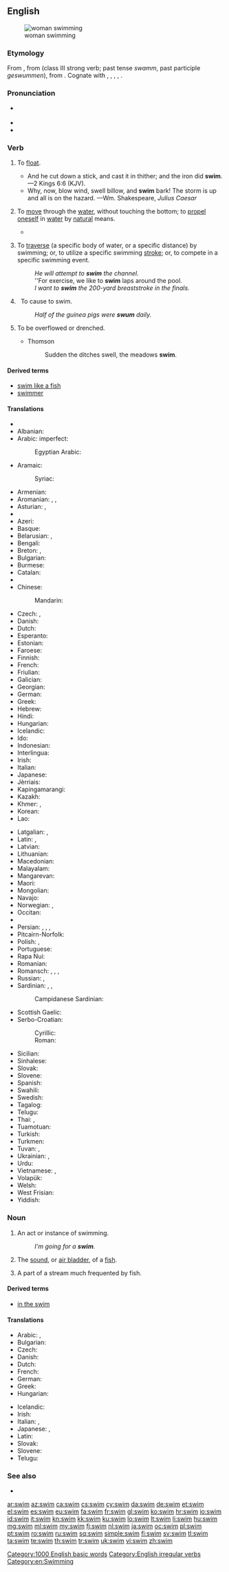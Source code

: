 ==English==
[[Image:Swimming.breaststroke.arp.750pix.jpg|thumb|woman swimming]]

===Etymology===
From {{etyl|enm|en}} {{term|swimmen|lang=enm}}, from {{etyl|ang|en}} {{term|swimman||to swim, float|lang=ang}} (class III strong verb; past tense ''swamm'', past participle ''geswummen''), from {{etyl|gem-pro|en}} {{recons|swimmaną||to swoon, lose consciousness, swim|lang=gem-pro}}. Cognate with {{etyl|fy|-}} {{term|swimme||to swim, float|lang=fy}}, {{etyl|nl|-}} {{term|zwemmen||to swim|lang=nl}}, {{etyl|de|-}} {{term|schwimmen||to swim|lang=de}}, {{etyl|da|-}} {{term|svømme||to swim|lang=da}}, {{etyl|sv|-}} {{term|simma||to swim|lang=sv}}.

===Pronunciation===
* {{a|RP|US}} {{IPA|/swɪm/}}
* {{audio|en-us-swim.ogg|Audio (US)}}
* {{rhymes|ɪm}}

===Verb===
{{en-verb|swims|swimming|'''[[swam]]''' or (archaic) '''[[swum]]'''|swum}}

# {{intransitive|archaic}} To [[float]].
#: {{term|sink or swim|sink or '''swim'''}}
#* And he cut down a stick, and cast it in thither; and the iron did '''swim'''. &mdash;2 Kings 6:6 (KJV).
#* Why, now, blow wind, swell billow, and '''swim''' bark! The storm is up and all is on the hazard. &mdash;Wm. Shakespeare, ''Julius Caesar''
# {{intransitive}} To [[move]] through the [[water]], without touching the bottom; to [[propel]] [[oneself]] in [[water]] by [[natural]] means.
#*{{quote-book|year=1963|author={{w|Margery Allingham}}
|title={{w|The China Governess}}
|chapter=Foreword|url=http://openlibrary.org/works/OL2004261W
|passage=He turned back to the scene before him and the enormous new block of council dwellings. The design was some way after Corbusier but the block was built up on plinths and resembled an Atlantic liner '''swimming''' diagonally across the site.}}
# {{transitive}} To [[traverse]] (a specific body of water, or a specific distance) by swimming; or, to utilize a specific swimming [[stroke]]; or, to compete in a specific swimming event.
#: ''He will attempt to '''swim''' the channel.''
#: ''For exercise, we like to '''swim''' laps around the pool.
#: ''I want to '''swim''' the 200-yard breaststroke in the finals.''
# {{uncommon}}&nbsp; To cause to swim.
#: ''Half of the guinea pigs were '''swum''' daily.''
# {{intransitive}} To be overflowed or drenched.
#: {{rfquotek|Bible, Psalms vi. 6}}
#* Thomson
#*: Sudden the ditches swell, the meadows '''swim'''.

====Derived terms====
* [[swim like a fish]]
* [[swimmer]]

====Translations====
{{trans-top|move through water}}
* {{trreq|ab}}
* Albanian: {{t-|sq|notoj}}
* Arabic: {{t-|ar|سبح|tr=sábaḥa}} imperfect: {{t-|ar|يسبح|tr=yasbaḥu}}
*: Egyptian Arabic: {{tø|arz|عام|tr=ʿām|sc=Arab}}
* Aramaic:
*: Syriac: {{tø|syc|ܣܚܐ|tr=sħā|sc=Syrc}}
* Armenian: {{t-|hy|լողալ|tr=loġal}}
* Aromanian: {{t-|rup|anot}}, {{t-|rup|not}}, {{t-|rup|mplãtescu}}
* Asturian: {{t-|ast|nadar}}, {{t-|ast|ñadar}}
* {{trreq|av}}
* Azeri: {{t+|az|üzmək}}
* Basque: {{t+|eu|igeri egin}}
* Belarusian: {{t-|be|плаваць|tr=plávacʹ|sc=Cyrl}} {{qualifier|abstract}} {{impf}}, {{t|be|плыць|tr=plycʹ|sc=Cyrl}} {{qualifier|concrete}}  {{impf}}
* Bengali: {{t-|bn|সাঁতার|tr=sāṁtār|sc=Beng}}
* Breton: {{t-|br|neui}}, {{t-|br|neuial}}
* Bulgarian: {{t+|bg|плувам|tr=plúvam}}
* Burmese: {{t+|my|ရေကူး|tr=yeku:|sc=Mymr}}
* Catalan: {{t+|ca|nedar}}
* {{trreq|ce}}
* Chinese:
*: Mandarin: {{t+|cmn|游泳|tr=yóuyǒng|sc=Hani}}
* Czech: {{t+|cs|plavat}} {{qualifier|abstract}} {{impf}}, {{t|cs|plout}} {{qualifier|concrete}}  {{impf}}
* Danish: {{t+|da|svømme}}
* Dutch: {{t+|nl|zwemmen}}
* Esperanto: {{t-|eo|naĝi}}
* Estonian: {{t-|et|ujuma}}
* Faroese: {{t-|fo|svimja}}
* Finnish: {{t+|fi|uida}}
* French: {{t+|fr|nager}}
* Friulian: {{tø|fur|nadâ}}
* Galician: {{t+|gl|nadar}}
* Georgian: {{t-|ka|შეცურება|tr=šecʻureba|sc=Geor}}
* German: {{t+|de|schwimmen}}
* Greek: {{t+|el|κολυμπάω|tr=kolympáo}}
* Hebrew: {{t-|he|שחה|tr=sakhá}}
* Hindi: {{t-|hi|तैरना|tr=tairnā|sc=Deva}}
* Hungarian: {{t+|hu|úszik}}
* Icelandic: {{t+|is|synda}}
* Ido: {{t+|io|natar}}
* Indonesian: {{t+|id|renang|alt=berenang}}
* Interlingua: {{t-|ia|natar}}
* Irish: {{t-|ga|snámh}}
* Italian: {{t+|it|nuotare}}
* Japanese: {{t+|ja|泳ぐ|tr=[[およぐ]], oyogu|sc=Jpan}}
* Jèrriais: {{tø|roa-jer|nagi}}
* Kapingamarangi: {{tø|kpg|kau}}
* Kazakh: {{t|kk|жүзу|tr=jüzw|sc=Cyrl}}
* Khmer: {{t-|km|ហែល|tr=hael|sc=Khmr}}, {{t-|km|ហែលទឹក|tr=hael tɨk|sc=Khmr}}
* Korean: {{t+|ko|수영하다|tr=suyeong-hada}}
* Lao: {{t-|lo|ລອຍນ້ຳ|tr=lɔ́ːynâm|sc=Laoo}}
{{trans-mid}}
* Latgalian: {{tø|ltg|maut}}, {{tø|ltg|mauduot}}
* Latin: {{t-|la|nato}}, {{t+|la|no}}
* Latvian: {{t+|lv|peldēt}}
* Lithuanian: {{t+|lt|plaukti}}
* Macedonian: {{t-|mk|плива|tr=plíva|sc=Cyrl}}
* Malayalam: {{t+|ml|നീന്തുക|tr=neenthuka|sc=Mlym}}
* Mangarevan: {{tø|mrv|kau}}
* Maori: {{t-|mi|kau}}
* Mongolian: {{t-|mn|усанд сэлэх|tr=usand sêlêh|sc=Cyrl}}
* Navajo: {{tø|nv|naabé}}
* Norwegian: {{t+|no|bade}}, {{t+|no|svømme}}
* Occitan: {{t+|oc|nadar}}
* {{trreq|os}}
* Persian: {{t+|fa|شنا کردن|tr=šenâ kardan}}, {{t-|fa|شناریدن|tr=šenâridan}}, {{t-|fa|شناویدن|tr=šenâvidan}}, {{t-|fa|شناوری کردن|tr=šenâvari kardan}}
* Pitcairn-Norfolk: {{tø|pih|naawe}}
* Polish: {{t+|pl|pływać}} {{qualifier|abstract}} {{impf}}, {{t|pl|płynąć}} {{qualifier|concrete}}  {{impf}}
* Portuguese: {{t+|pt|nadar}}
* Rapa Nui: {{tø|rap|kau}}
* Romanian: {{t+|ro|înota}}
* Romansch: {{t-|rm|nudar}}, {{t-|rm|senudar}}, {{t-|rm|nuder}}, {{t-|rm|nodar}}
* Russian: {{t+|ru|плавать|tr=plávatʹ}} {{qualifier|abstract}} {{impf}}, {{t+|ru|плыть|tr=plytʹ|sc=Cyrl}} {{qualifier|concrete}}  {{impf}}
* Sardinian: {{t-|sc|anatare}}, {{t-|sc|nadare}}, {{t-|sc|natare}}
*: Campidanese Sardinian: {{tø|sro|nadai}}
* Scottish Gaelic: {{t-|gd|snàmh}}
* Serbo-Croatian:
*: Cyrillic: {{t-|sh|пливати|sc=Cyrl}} {{impf}}
*: Roman: {{t-|sh|plivati}} {{impf}}
* Sicilian: {{t+|scn|natari}}
* Sinhalese: {{t-|si|පිහිනනවා|tr=pihinanavā|sc=Sinh}}
* Slovak: {{t+|sk|plávať}} {{impf}}
* Slovene: {{t+|sl|plavati}} {{impf}}
* Spanish: {{t+|es|nadar}}
* Swahili: {{t-|sw|kuogelea}}
* Swedish: {{t+|sv|simma}}
* Tagalog: {{t-|tl|langoy}}
* Telugu: {{t+|te|ఈదు|tr=eedu}}
* Thai: {{t-|th|ว่ายน้ำ|tr=wâai-náam}}, {{t-|th|ว่าย|tr=wâai}}
* Tuamotuan: {{tø|pmt|kau}}
* Turkish: {{t+|tr|yüzmek}}
* Turkmen: {{t|tk|ýüzmek}}
* Tuvan: {{tø|tyv|эштир|tr=eštir}}, {{tø|tyv|эштип билир|tr=eštip bilir}}
* Ukrainian: {{t-|uk|плавати|tr=plávaty|sc=Cyrl}} {{qualifier|abstract}} {{impf}}, {{t|uk|плисти|tr=plystý|sc=Cyrl}} {{qualifier|concrete}}  {{impf}}
* Urdu: {{t-|ur|تیرنا|tr=tairnā|sc=ur-Arab}}
* Vietnamese: {{t+|vi|bơi}}, {{qualifier|lit. “to bathe”; used when swimming leisurely}} {{t+|vi|tắm}}
* Volapük: {{t+|vo|svimön}}
* Welsh: {{t+|cy|nofio}}
* West Frisian: {{t-|fy|swimme}}
* Yiddish: {{t-|yi|שווימען|tr=shvimen|sc=Hebr}}
{{trans-bottom}}

===Noun===
{{en-noun}}

# An act or instance of swimming.
#: ''I'm going for a '''swim'''.''
# The [[sound]], or [[air bladder]], of a [[fish]].
# {{UK}} A part of a stream much frequented by fish.

====Derived terms====
* [[in the swim]]

====Translations====
{{trans-top|act or instance of swimming}}
* Arabic: {{t-|ar|سبحة|f|tr=sábħa}}, {{t-|ar|سباحة|f|tr=sibāħa}}
* Bulgarian: {{t-|bg|плуване|n|tr=pluvane}}
* Czech: {{t+|cs|plavání|n}}
* Danish: {{t-|da|svømmetur|c}}
* Dutch: {{t+|nl|zwemmen|n}}
* French: {{t+|fr|natation|f}}
* German: {{t+|de|Schwimmen|n}}
* Greek: {{t+|el|κολύμβηση|f}}
* Hungarian: {{t+|hu|úszás}}
{{trans-mid}}
* Icelandic: {{t+|is|sund|n}}
* Irish: {{t-|ga|snámh|m}}
* Italian: {{t-|it|nuotata|f}}, {{t+|it|nuoto|m}}
* Japanese: {{t-|ja|泳ぎ|tr=およぎ, oyogi}}, {{t+|ja|水泳|tr=すいえい, suiei}}
* Latin: {{t-|la|natatio|f|alt=natātiō}}
* Slovak: {{t-|sk|plávanie|n}}
* Slovene: {{t+|sl|plavanje|n}}
* Telugu: {{t+|te|ఈత|tr=eetha}}
{{trans-bottom}}

===See also===
* {{pedia}}

[[Category:1000 English basic words]]
[[Category:English irregular verbs]]
[[Category:en:Swimming]]

[[ar:swim]]
[[az:swim]]
[[ca:swim]]
[[cs:swim]]
[[cy:swim]]
[[da:swim]]
[[de:swim]]
[[et:swim]]
[[el:swim]]
[[es:swim]]
[[eu:swim]]
[[fa:swim]]
[[fr:swim]]
[[gl:swim]]
[[ko:swim]]
[[hr:swim]]
[[io:swim]]
[[id:swim]]
[[it:swim]]
[[kn:swim]]
[[kk:swim]]
[[ku:swim]]
[[lo:swim]]
[[lt:swim]]
[[li:swim]]
[[hu:swim]]
[[mg:swim]]
[[ml:swim]]
[[my:swim]]
[[fj:swim]]
[[nl:swim]]
[[ja:swim]]
[[oc:swim]]
[[pl:swim]]
[[pt:swim]]
[[ro:swim]]
[[ru:swim]]
[[sq:swim]]
[[simple:swim]]
[[fi:swim]]
[[sv:swim]]
[[tl:swim]]
[[ta:swim]]
[[te:swim]]
[[th:swim]]
[[tr:swim]]
[[uk:swim]]
[[vi:swim]]
[[zh:swim]]